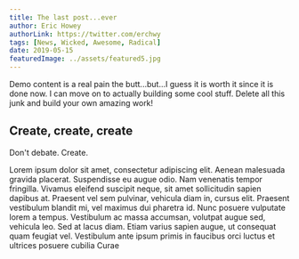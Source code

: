 ```yaml
---
title: The last post...ever
author: Eric Howey
authorLink: https://twitter.com/erchwy
tags: [News, Wicked, Awesome, Radical]
date: 2019-05-15
featuredImage: ../assets/featured5.jpg
---
```


Demo content is a real pain the butt...but...I guess it is worth it since it is done now. I can move on to actually building some cool stuff. Delete all this junk and build your own amazing work!

## Create, create, create

Don't debate. Create.

Lorem ipsum dolor sit amet, consectetur adipiscing elit. Aenean malesuada gravida placerat. Suspendisse eu augue odio. Nam venenatis tempor fringilla. Vivamus eleifend suscipit neque, sit amet sollicitudin sapien dapibus at. Praesent vel sem pulvinar, vehicula diam in, cursus elit. Praesent vestibulum blandit mi, vel maximus dui pharetra id. Nunc posuere vulputate lorem a tempus. Vestibulum ac massa accumsan, volutpat augue sed, vehicula leo. Sed at lacus diam. Etiam varius sapien augue, ut consequat quam feugiat vel. Vestibulum ante ipsum primis in faucibus orci luctus et ultrices posuere cubilia Curae
